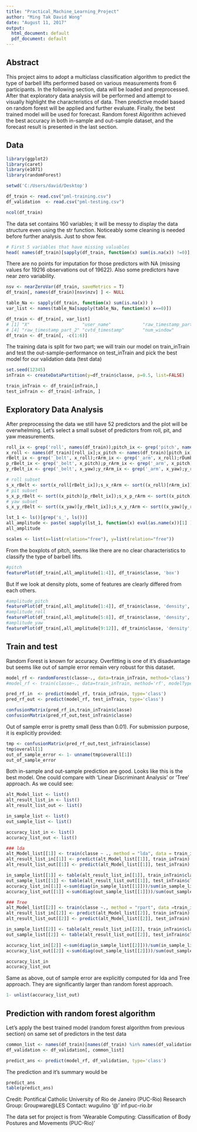 ```yaml
---
title: "Practical_Machine_Learning_Project"
author: "Ming Tak David Wong"
date: "August 11, 2017"
output:
  html_document: default
  pdf_document: default
---
```


## Abstract

This project aims to adopt a multiclass classification algorithm to predict the type of barbell lifts performed based on various measurements from 6 participants. In the following section, data will be loaded and preprocessed. After that exploratory data analysis will be performed and attempt to visually highlight the characteristics of data. Then predictive model based on random forest will be applied and further evaluate. Finally, the best trained model will be used for forecast. Random forest Algorithm achieved the best accuracy in both in-sample and out-sample dataset, and the forecast result is presented in the last section.

## Data
```r
library(ggplot2)
library(caret)
library(e1071)
library(randomForest)

setwd('C:/Users/david/Desktop')

df_train <- read.csv("pml-training.csv")
df_validation  <- read.csv("pml-testing.csv")

ncol(df_train)
```

The data set contains 160 variables; it will be messy to display the data structure even using the str function. Noticeably some cleaning is needed before further analysis. Just to show few. 
```r
# First 5 variables that have missing valuables
head( names(df_train)[sapply(df_train, function(x) sum(is.na(x)) !=0)], 5)
```

There are no points for imputation for those predictors with NA (missing values for 19216 observations out of 19622). Also some predictors have near zero variability.

```r
nsv <- nearZeroVar(df_train, saveMetrics = T)
df_train[, names(df_train)[nsv$nzv] ] <- NULL

table_Na <- sapply(df_train, function(x) sum(is.na(x)) )
var_list <- names(table_Na[sapply(table_Na, function(x) x==0)])

df_train <- df_train[, var_list]
# [1] "X"                    "user_name"            "raw_timestamp_part_1"
# [4] "raw_timestamp_part_2" "cvtd_timestamp"       "num_window"
df_train <- df_train[, -c(1:6)]
```


The training data is split for two part; we will train our model on train_inTrain and test the out-sample-performance on test_inTrain and pick the best model for our validation data (test data)

```r
set.seed(12345)
inTrain <- createDataPartition(y=df_train$classe, p=0.5, list=FALSE)

train_inTrain <- df_train[inTrain,]
test_inTrain <- df_train[-inTrain, ]
```


## Exploratory Data Analysis

After preprocessing the data we still have 52 predictors and the plot will be overwhelming. Let's select a small subset of predictors from roll, pit, and yaw measurements. 

```r
roll_ix <- grep('roll', names(df_train));pitch_ix <- grep('pitch', names(df_train));yaw_ix <- grep('yaw', names(df_train))
x_roll <- names(df_train)[roll_ix];x_pitch <- names(df_train)[pitch_ix];x_yaw <- names(df_train)[yaw_ix]
rBelt_ix <- grep('_belt', x_roll);rArm_ix <- grep('_arm', x_roll);rDumbbelt_ix <- grep('_dumbbell', x_roll);rForearm_ix <- grep('_forearm', x_roll)
p_rBelt_ix <- grep('_belt', x_pitch);p_rArm_ix <- grep('_arm', x_pitch);p_rDumbbelt_ix <- grep('_dumbbell', x_pitch);p_rForearm_ix <- grep('_forearm', x_pitch)
y_rBelt_ix <- grep('_belt', x_yaw);y_rArm_ix <- grep('_arm', x_yaw);y_rDumbbelt_ix <- grep('_dumbbell', x_yaw);y_rForearm_ix <- grep('_forearm', x_yaw)

# roll subset
s_x_rBelt <- sort(x_roll[rBelt_ix]);s_x_rArm <- sort((x_roll)[rArm_ix]);s_x_rDumbbelt <- sort((x_roll)[rDumbbelt_ix]);s_x_rForearm <- sort((x_roll)[rForearm_ix])
# pit subset
s_x_p_rBelt <- sort((x_pitch)[p_rBelt_ix]);s_x_p_rArm <- sort((x_pitch)[p_rArm_ix]);s_x_p_rDumbbelt <- sort((x_pitch)[p_rDumbbelt_ix]);s_x_p_rForearm <- sort((x_pitch)[p_rForearm_ix])
# yaw subset
s_x_y_rBelt <- sort((x_yaw)[y_rBelt_ix]);s_x_y_rArm <- sort((x_yaw)[y_rArm_ix]);s_x_y_rDumbbelt <- sort((x_yaw)[y_rDumbbelt_ix]);s_x_y_rForearm <- sort((x_yaw)[y_rForearm_ix]);

lst_1 <- ls()[grep('s_', ls())]
all_amplitude <- paste( sapply(lst_1, function(x) eval(as.name(x))[1] ) )
all_amplitude
```

```r
scales <- list(x=list(relation="free"), y=list(relation="free"))
```
From the boxplots of pitch, seems like there are no clear characteristics to classify the type of barbell lifts.

```r
#pitch
featurePlot(df_train[,all_amplitude[1:4]], df_train$classe, 'box')
```

But If we look at density plots, some of features are clearly differed from each others.
```r
#amplitude_pitch
featurePlot(df_train[,all_amplitude[1:4]], df_train$classe, 'density', scales=scales)
#amplitude_roll
featurePlot(df_train[,all_amplitude[5:8]], df_train$classe, 'density', scales=scales)
#amplitude_yaw
featurePlot(df_train[,all_amplitude[9:12]], df_train$classe, 'density', scales=scales)

```

## Train and test

Random Forest is known for accuracy. Overfitting is one of it's disadvantage but seems like out of sample error remain very robust for this dataset.

```r
model_rf <- randomForest(classe~., data=train_inTrain, method='class')
#model_rf <- train(classe~., data=train_inTrain, method='rf', modelType = 'class')

pred_rf_in  <- predict(model_rf, train_inTrain, type='class')
pred_rf_out <- predict(model_rf, test_inTrain, type='class')

confusionMatrix(pred_rf_in,train_inTrain$classe)
confusionMatrix(pred_rf_out,test_inTrain$classe)
```

Out of sample error is pretty small (less than 0.01). For submission purpose, it is explicitly provided:
```r
tmp <- confusionMatrix(pred_rf_out,test_inTrain$classe)
tmp$overall[1]
out_of_sample_error <- 1- unname(tmp$overall[1])
out_of_sample_error
```

Both in-sample and out-sample prediction are good. Looks like this is the best model. One could compare with 'Linear Discriminant Analysis' or 'Tree' approach. As we could see:
```r
alt_Model_list <- list()
alt_result_list_in <- list()
alt_result_list_out <- list()

in_sample_list <- list()
out_sample_list <- list()

accuracy_list_in <- list()
accuracy_list_out <- list()

### lda 
alt_Model_list[[1]] <- train(classe ~ ., method = "lda", data = train_inTrain)
alt_result_list_in[[1]] <- predict(alt_Model_list[[1]], train_inTrain)
alt_result_list_out[[1]] <- predict(alt_Model_list[[1]], test_inTrain)

in_sample_list[[1]] <- table(alt_result_list_in[[1]], train_inTrain$classe) 
out_sample_list[[1]] <- table(alt_result_list_out[[1]], test_inTrain$classe) 
accuracy_list_in[[1]] <-sum(diag(in_sample_list[[1]]))/sum(in_sample_list[[1]])
accuracy_list_out[[1]] <-sum(diag(out_sample_list[[1]]))/sum(out_sample_list[[1]])

### Tree 
alt_Model_list[[2]] <- train(classe ~., method = "rpart", data =train_inTrain)
alt_result_list_in[[2]] <- predict(alt_Model_list[[2]], train_inTrain)
alt_result_list_out[[2]] <- predict(alt_Model_list[[2]], test_inTrain)

in_sample_list[[2]] <- table(alt_result_list_in[[2]], train_inTrain$classe) 
out_sample_list[[2]] <- table(alt_result_list_out[[2]], test_inTrain$classe) 

accuracy_list_in[[2]] <-sum(diag(in_sample_list[[2]]))/sum(in_sample_list[[2]])
accuracy_list_out[[2]] <-sum(diag(out_sample_list[[2]]))/sum(out_sample_list[[2]])

accuracy_list_in
accuracy_list_out
```
Same as above, out of sample error are explicitly computed for lda and Tree approach. They are significantly larger than random forest approach. 
```r
1- unlist(accuracy_list_out)
```
## Prediction with random forest algorithm

Let's apply the best trained model (random forest algorithm from previous section) on same set of predictors in the test data
```r
common_list <- names(df_train)[names(df_train) %in% names(df_validation)]
df_validation <- df_validation[, common_list]
```

```r
predict_ans <- predict(model_rf, df_validation, type='class')
```

The prediction and it's summary would be
```r
predict_ans
table(predict_ans)
```

Credit:
Pontifical Catholic University of Rio de Janeiro (PUC-Rio) 
Research Group: Groupware@LES 
Contact: wugulino '@' inf.puc-rio.br 

The data set for project is from 'Wearable Computing: Classification of Body Postures and Movements (PUC-Rio)'